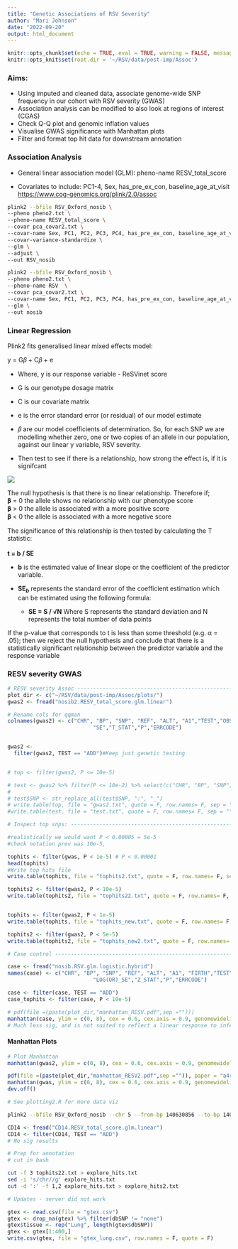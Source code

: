 ```yaml
---
title: "Genetic Associations of RSV Severity"
author: "Mari Johnson"
date: "2022-09-20"
output: html_document
---
```


```r

knitr::opts_chunk$set(echo = TRUE, eval = TRUE, warning = FALSE, message = FALSE)
knitr::opts_knit$set(root.dir = '~/RSV/data/post-imp/Assoc')

```

### Aims:

-   Using imputed and cleaned data, associate genome-wide SNP frequency in our cohort with RSV severity (GWAS)
-   Association analysis can be modified to also look at regions of interest (CGAS)
-   Check Q-Q plot and genomic inflation values
-   Visualise GWAS significance with Manhattan plots
-   Filter and format top hit data for downstream annotation

### Association Analysis

-   General linear association model (GLM): pheno-name RESV_total_score

-   Covariates to include: PC1-4, Sex, has_pre_ex_con, baseline_age_at_visit\
    <https://www.cog-genomics.org/plink/2.0/assoc>

```bash

plink2 --bfile RSV_Oxford_nosib \
--pheno pheno2.txt \
--pheno-name RESV_total_score \
--covar pca_covar2.txt \
--covar-name Sex, PC1, PC2, PC3, PC4, has_pre_ex_con, baseline_age_at_visit \
--covar-variance-standardize \
--glm \
--adjust \
--out RSV_nosib

```

```bash
plink2 --bfile RSV_Oxford_nosib \
--pheno pheno2.txt \
--pheno-name RSV  \
--covar pca_covar2.txt \
--covar-name Sex, PC1, PC2, PC3, PC4, has_pre_ex_con, baseline_age_at_visit --covar-variance-standardize \
--glm \
--out nosib
```

### Linear Regression

Plink2 fits generalised linear mixed effects model:

y = G𝛽 + C𝛽 + e

-   Where, y is our response variable - ReSVinet score

-   G is our genotype dosage matrix

-   C is our covariate matrix

-   e is the error standard error (or residual) of our model estimate

-   𝛽 are our model coefficients of determination. So, for each SNP we are modelling whether zero, one or two copies of an allele in our population, against our linear y variable, RSV severity.

-   Then test to see if there is a relationship, how strong the effect is, if it is signifcant

![](images/Taipei2015session02_page-0012.jpg)

The null hypothesis is that there is no linear relationship. Therefore if;\
𝛃 = 0 the allele shows no relationship with our phenotype score\
𝛃 \> 0 the allele is associated with a more positive score\
𝛃 \< 0 the allele is associated with a more negative score

The significance of this relationship is then tested by calculating the T statistic:\
\
**t = b / SE**

-   **b** is the estimated value of linear slope or the coefficient of the predictor variable.

-   **SE~*b*~** represents the standard error of the coefficient estimation which can be estimated using the following formula:

    -   **SE = S / √N** Where S represents the standard deviation and N represents the total number of data points

If the p-value that corresponds to t is less than some threshold (e.g. α = .05); then we reject the null hypothesis and conclude that there is a statistically significant relationship between the predictor variable and the response variable

### RESV severity GWAS

```r


# RESV severity Assoc -----------------------------------------------------------
plot_dir <- c("~/RSV/data/post-imp/Assoc/plots/")
gwas2 <- fread("nosib2.RESV_total_score.glm.linear")

# Rename cols for qqman
colnames(gwas2) <- c("CHR", "BP", "SNP", "REF", "ALT", "A1","TEST","OBS_CT","BETA",        
                           "SE","T_STAT","P","ERRCODE")


gwas2 <-
  filter(gwas2, TEST == "ADD")#Keep just genetic testing


# top <- filter(gwas2, P <= 10e-5)

# test <- gwas2 %>% filter(P <= 10e-2) %>% select(c("CHR", "BP", "SNP", "REF", "ALT", "P"))
# 
# test$SNP <- str_replace_all(test$SNP, ":", "_")
# write.table(top, file = "gwas2.txt", quote = F, row.names= F, sep = "\t")
#write.table(test, file = "test.txt", quote = F, row.names= F, sep = "\t")

# Inspect top snps: ------------------------------------------------------------

#realistically we would want P < 0.00005 = 5e-5
#check notation prev was 10e-5, 

tophits <- filter(gwas, P < 1e-5) # P < 0.00001
head(tophits)
#Write top hits file 
write.table(tophits, file = "tophits2.txt", quote = F, row.names= F, sep = "\t")

tophits2 <- filter(gwas2, P < 10e-5)
write.table(tophits2, file = "tophits22.txt", quote = F, row.names= F, sep = "\t")


tophits <- filter(gwas2, P < 1e-5) 
write.table(tophits, file = "tophits_new.txt", quote = F, row.names= F, sep = "\t")

tophits2 <- filter(gwas2, P < 5e-5)
write.table(tophits2, file = "tophits_new2.txt", quote = F, row.names= F, sep = "\t")

# Case control -----------------------------------------------------------------

case <- fread("nosib.RSV.glm.logistic.hybrid")
names(case) <- c("CHR", "BP", "SNP", "REF", "ALT", "A1", "FIRTH","TEST","OBS_CT","OR",        
                           "LOG(OR)_SE","Z_STAT","P","ERRCODE")

case <- filter(case, TEST == "ADD") 
case_tophits <- filter(case, P < 10e-5)

# pdf(file =(paste(plot_dir,"manhattan_RESV.pdf",sep ="")))
manhattan(case, ylim = c(0, 8), cex = 0.6, cex.axis = 0.9, genomewideline = F, col = c("mediumseagreen", "darkolivegreen4"))
# Much less sig, and is not suited to reflect a linear response to infection

```

#### Manhattan Plots

```r
# Plot Manhattan
manhattan(gwas2, ylim = c(0, 8), cex = 0.6, cex.axis = 0.9, genomewideline = F, col = c("mediumseagreen", "darkolivegreen4"))

pdf(file =(paste(plot_dir,"manhattan_RESV2.pdf",sep ="")), paper = "a4r")
manhattan(gwas, ylim = c(0, 8), cex = 0.6, cex.axis = 0.9, genomewideline = F, col = c("mediumseagreen", "darkolivegreen4"))
dev.off()

# See plotting2.R for more data viz

```

```bash
plink2 --bfile RSV_Oxford_nosib --chr 5 --from-bp 140630856 --to-bp 140634071 --pheno pheno2.txt --pheno-name RESV_total_score --covar pca_covar2.txt --covar-name Sex, PC1, PC2, PC3, PC4, has_pre_ex_con, baseline_age_at_visit --covar-variance-standardize --glm --out CD14
```

```r

CD14 <- fread("CD14.RESV_total_score.glm.linear")
CD14 <- filter(CD14, TEST == "ADD")
# No sig results

```

```bash
# Prep for annotation
# cut in bash

cut -f 3 tophits22.txt > explore_hits.txt
sed -i 's/chr//g' explore_hits.txt
cut -d ':' -f 1,2 explore_hits.txt > explore_hits2.txt

# Updates - server did not work
```

```r

gtex <- read.csv(file = "gtex.csv")
gtex <- drop_na(gtex) %>% filter(dbSNP != "none")
gtex$tissue <- rep("Lung", length(gtex$dbSNP))
gtex <- gtex[1:400,]
write.csv(gtex, file = "gtex_lung.csv", row.names = F, quote = F)

```
